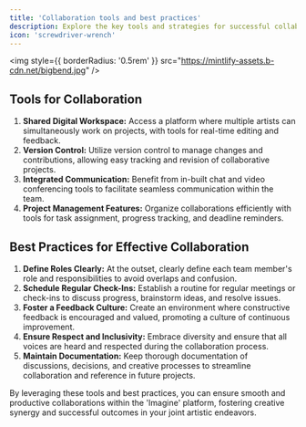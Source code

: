 ```yaml
---
title: 'Collaboration tools and best practices'
description: Explore the key tools and strategies for successful collaboration in AI-assisted art on 'Imagine.' This section covers shared workspaces, efficient project management, and cultivating a positive feedback culture. Ideal for artists looking to enhance their teamwork skills in the digital art space, it provides essential insights for collaborative success.
icon: 'screwdriver-wrench'
---
```


<img
  style={{ borderRadius: '0.5rem' }}
  src="https://mintlify-assets.b-cdn.net/bigbend.jpg"
/>

## Tools for Collaboration

1. **Shared Digital Workspace:** Access a platform where multiple artists can simultaneously work on projects, with tools for real-time editing and feedback.
2. **Version Control:** Utilize version control to manage changes and contributions, allowing easy tracking and revision of collaborative projects.
3. **Integrated Communication:** Benefit from in-built chat and video conferencing tools to facilitate seamless communication within the team.
4. **Project Management Features:** Organize collaborations efficiently with tools for task assignment, progress tracking, and deadline reminders.

## Best Practices for Effective Collaboration

1. **Define Roles Clearly:** At the outset, clearly define each team member's role and responsibilities to avoid overlaps and confusion.
2. **Schedule Regular Check-Ins:** Establish a routine for regular meetings or check-ins to discuss progress, brainstorm ideas, and resolve issues.
3. **Foster a Feedback Culture:** Create an environment where constructive feedback is encouraged and valued, promoting a culture of continuous improvement.
4. **Ensure Respect and Inclusivity:** Embrace diversity and ensure that all voices are heard and respected during the collaboration process.
5. **Maintain Documentation:** Keep thorough documentation of discussions, decisions, and creative processes to streamline collaboration and reference in future projects.

By leveraging these tools and best practices, you can ensure smooth and productive collaborations within the 'Imagine' platform, fostering creative synergy and successful outcomes in your joint artistic endeavors.